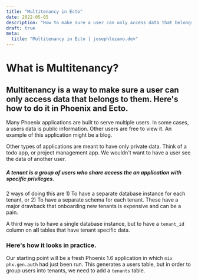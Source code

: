 ```yaml
---
title: "Multitenancy in Ecto"
date: 2022-05-05
description: "How to make sure a user can only access data that belongs to them."
draft: true
meta:
  title: "Multitenancy in Ecto | josephlozano.dev"
---
```



# What is Multitenancy?

## Multitenancy is a way to make sure a user can only access data that belongs to them. Here's how to do it in Phoenix and Ecto.

Many Phoenix applications are built to serve multiple users. In some cases, a users data is public information. Other users are free to view it. An example of this application might be a blog.

Other types of applications are meant to have only private data. Think of a todo app, or project management app. We wouldn't want to have a user see the data of another user.

##### A tenant is a group of users who share access the an application with specific privileges.

2 ways of doing this are 1) To have a separate database instance for each tenant, or 2) To have a separate schema for each tenant. These have a major drawback that onboarding new tenants is expensive and can be a pain.

A third way is to have a single database instance, but to have a `tenant_id` column on **all** tables that have tenant specific data.

### Here's how it looks in practice.

Our starting point will be a fresh Phoenix 1.6 application in which `mix phx.gen.auth` had just been run. This generates a users table, but in order to group users into tenants, we need to add a `tenants` table.

<Callout title="Table names" body='You can also call "tenants" something else, such as "orgs", "groups", or "companies". Just adjust the module and function names as necessary.' />